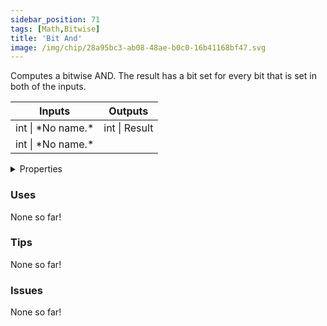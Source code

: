```yaml
---
sidebar_position: 71
tags: [Math,Bitwise]
title: 'Bit And'
image: /img/chip/28a95bc3-ab08-48ae-b0c0-16b41168bf47.svg
---
```


Computes a bitwise AND. The result has a bit set for every bit that is set in both of the inputs.



<IChip uuid="28a95bc3-ab08-48ae-b0c0-16b41168bf47"/>

<table><thead><tr><th>Inputs</th><th>Outputs</th></tr></thead><tbody><tr><td>int | *No name.*</td><td>int | Result</td></tr><tr><td>int | *No name.*</td><td /></tr></tbody></table>

<details>
  <summary>Properties</summary>
  <div>
    <div>
    <table>
      <tbody>
        <tr>
          <td>Is beta required?</td>
          <td>No</td>
        </tr>
        <tr>
          <td>Is chip a trolling risk?</td>
          <td>No</td>
        </tr>
        <tr>
          <td>Is chip a role assignment risk?</td>
          <td>No</td>
        </tr>
        <tr>
          <td>Chip UUID</td>
          <td>28a95bc3-ab08-48ae-b0c0-16b41168bf47</td>
        </tr>
        <tr>
          <td>Room availability</td>
          <td>Available everywhere</td>
        </tr>
      </tbody>
    </table>
    </div>
  </div>
</details>

### Uses

None so far!

### Tips

None so far!

### Issues

None so far!